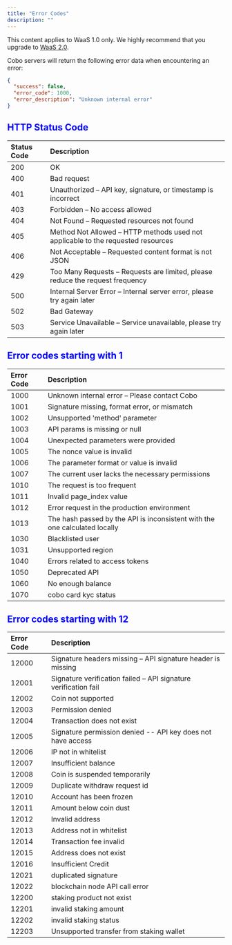 ```yaml
---
title: "Error Codes"
description: ""
---
```

<Note>This content applies to WaaS 1.0 only. We highly recommend that you upgrade to <a href="/v2/guides/overview/introduction">WaaS 2.0</a>.</Note>

Cobo servers will return the following error data when encountering an error:

```json
{
  "success": false,
  "error_code": 1000,
  "error_description": "Unknown internal error"
}
```
## <font color="blue"> HTTP Status Code </font>
| **Status Code** | **Description** |
|:----|:----|
| 200 | OK
| 400 | Bad request
| 401 | Unauthorized – API key, signature, or timestamp is incorrect
| 403 | Forbidden – No access allowed
| 404 | Not Found – Requested resources not found
| 405 | Method Not Allowed – HTTP methods used not applicable to the requested resources
| 406 | Not Acceptable – Requested content format is not JSON
| 429 | Too Many Requests – Requests are limited, please reduce the request frequency
| 500 | Internal Server Error – Internal server error, please try again later
| 502 | Bad Gateway
| 503 | Service Unavailable – Service unavailable, please try again later

## <font color="blue"> Error codes starting with 1 </font>
| **Error Code** | **Description** |
|:----|:----|
| 1000 | Unknown internal error – Please contact Cobo
| 1001 | Signature missing, format error, or mismatch
| 1002 | Unsupported 'method' parameter
| 1003 | API params is missing or null
| 1004 | Unexpected parameters were provided
| 1005 | The nonce value is invalid
| 1006 | The parameter format or value is invalid
| 1007 | The current user lacks the necessary permissions
| 1010 | The request is too frequent
| 1011 | Invalid page_index value
| 1012 | Error request in the production environment
| 1013 | The hash passed by the API is inconsistent with the one calculated locally
| 1030 | Blacklisted user
| 1031 | Unsupported region
| 1040 | Errors related to access tokens
| 1050 | Deprecated API
| 1060 | No enough balance
| 1070 | cobo card kyc status


## <font color="blue"> Error codes starting with 12 </font>
| **Error Code** | **Description** |
|:----|:----|
| 12000 | Signature headers missing – API signature header is missing
| 12001 | Signature verification failed – API signature verification fail
| 12002 | Coin not supported
| 12003 | Permission denied
| 12004 | Transaction does not exist
| 12005 | Signature permission denied -- API key does not have access
| 12006 | IP not in whitelist
| 12007 | Insufficient balance
| 12008 | Coin is suspended temporarily
| 12009 | Duplicate withdraw request id
| 12010 | Account has been frozen
| 12011 | Amount below coin dust
| 12012 | Invalid address
| 12013 | Address not in whitelist
| 12014 | Transaction fee invalid
| 12015 | Address does not exist
| 12016 | Insufficient Credit
| 12021 | duplicated signature
| 12022 | blockchain node API call error
| 12200 | staking product not exist
| 12201 | invalid staking amount
| 12202 | invalid staking status
| 12203 | Unsupported transfer from staking wallet



